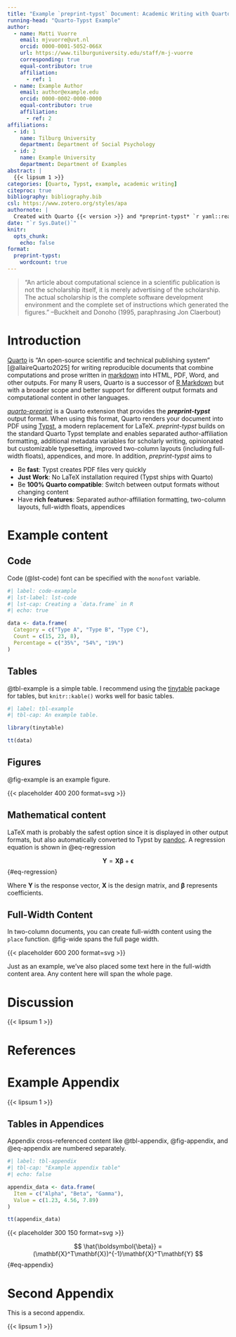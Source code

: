 ```yaml
---
title: "Example `preprint-typst` Document: Academic Writing with Quarto and Typst"
running-head: "Quarto-Typst Example"
author:
  - name: Matti Vuorre
    email: mjvuorre@uvt.nl
    orcid: 0000-0001-5052-066X
    url: https://www.tilburguniversity.edu/staff/m-j-vuorre
    corresponding: true
    equal-contributor: true
    affiliation:
      - ref: 1
  - name: Example Author
    email: author@example.edu
    orcid: 0000-0002-0000-0000
    equal-contributor: true
    affiliation:
      - ref: 2
affiliations:
  - id: 1
    name: Tilburg University
    department: Department of Social Psychology
  - id: 2
    name: Example University
    department: Department of Examples
abstract: |
  {{< lipsum 1 >}}
categories: [Quarto, Typst, example, academic writing]
citeproc: true
bibliography: bibliography.bib
csl: https://www.zotero.org/styles/apa
authornote: |
  Created with Quarto {{< version >}} and *preprint-typst* `r yaml::read_yaml('_extensions/preprint/_extension.yml')$version` on `r Sys.Date()`.
date: "`r Sys.Date()`"
knitr:
  opts_chunk:
    echo: false
format:
  preprint-typst:
    wordcount: true
---
```


> "An article about computational science in a scientific publication is not the scholarship itself, it is merely advertising of the scholarship. The actual scholarship is the complete software development environment and the complete set of instructions which generated the figures."
>--Buckheit and Donoho (1995, paraphrasing Jon Claerbout)

# Introduction

[Quarto](https://quarto.org/) is "An open-source scientific and technical publishing system" [@allaireQuarto2025] for writing reproducible documents that combine computations and prose written in [markdown](https://quarto.org/docs/authoring/markdown-basics.html) into HTML, PDF, Word, and other outputs. For many R users, Quarto is a successor of [R Markdown](https://rmarkdown.rstudio.com/) but with a broader scope and better support for different output formats and computational content in other languages.

[*quarto-preprint*](https://github.com/mvuorre/quarto-preprint) is a Quarto extension that provides the ***preprint-typst*** output format. When using this format, Quarto renders your document into PDF using [Typst](https://typst.app/), a modern replacement for LaTeX. *preprint-typst* builds on the standard Quarto Typst template and enables separated author-affiliation formatting, additional metadata variables for scholarly writing, opinionated but customizable typesetting, improved two-column layouts (including full-width floats), appendices, and more. In addition, *preprint-typst* aims to

- Be **fast**: Typst creates PDF files very quickly
- **Just Work**: No LaTeX installation required (Typst ships with Quarto)
- Be **100% Quarto compatible**: Switch between output formats without changing content
- Have **rich features**: Separated author-affiliation formatting, two-column layouts, full-width floats, appendices

# Example content

## Code

Code (@lst-code) font can be specified with the `monofont` variable.

```r
#| label: code-example
#| lst-label: lst-code
#| lst-cap: Creating a `data.frame` in R
#| echo: true

data <- data.frame(
  Category = c("Type A", "Type B", "Type C"),
  Count = c(15, 23, 8),
  Percentage = c("35%", "54%", "19%")
)
```

## Tables

@tbl-example is a simple table. I recommend using the [tinytable](https://github.com/vincentarelbundock/tinytable) package for tables, but `knitr::kable()` works well for basic tables.

```r
#| label: tbl-example
#| tbl-cap: An example table.

library(tinytable)

tt(data)
```

## Figures

@fig-example is an example figure.

::: {#fig-example fig-cap="Example figure."}
{{< placeholder 400 200 format=svg >}}
:::

## Mathematical content

LaTeX math is probably the safest option since it is displayed in other output formats, but also automatically converted to Typst by [pandoc](https://pandoc.org/). A regression equation is shown in @eq-regression

$$
\mathbf{Y} = \mathbf{X}\boldsymbol{\beta} + \boldsymbol{\epsilon}
$$ {#eq-regression}

Where $\mathbf{Y}$ is the response vector, $\mathbf{X}$ is the design matrix, and $\boldsymbol{\beta}$ represents coefficients.

## Full-Width Content

In two-column documents, you can create full-width content using the `place` function. @fig-wide spans the full page width.

:::: {.place arguments='top, scope: "parent", float: true'}

::: {#fig-wide fig-cap="Example of full-width content spanning multiple columns"}
{{< placeholder 600 200 format=svg >}}
:::

Just as an example, we've also placed some text here in the full-width content area. Any content here will span the whole page.

::::

# Discussion

{{< lipsum 1 >}}

# References

::: {#refs}
:::

```{=typst}
#show: appendix.with()
```

# Example Appendix {.appendix}

{{< lipsum 1 >}}

## Tables in Appendices {.appendix}

Appendix cross-referenced content like @tbl-appendix, @fig-appendix, and @eq-appendix are numbered separately.

```r
#| label: tbl-appendix
#| tbl-cap: "Example appendix table"
#| echo: false

appendix_data <- data.frame(
  Item = c("Alpha", "Beta", "Gamma"),
  Value = c(1.23, 4.56, 7.89)
)

tt(appendix_data)
```

::: {#fig-appendix fig-cap="Example appendix figure"}
{{< placeholder 300 150 format=svg >}}
:::

$$
\hat{\boldsymbol{\beta}} = (\mathbf{X}^T\mathbf{X})^{-1}\mathbf{X}^T\mathbf{Y}
$$ {#eq-appendix}

# Second Appendix {.appendix}

This is a second appendix.

{{< lipsum 1 >}}
